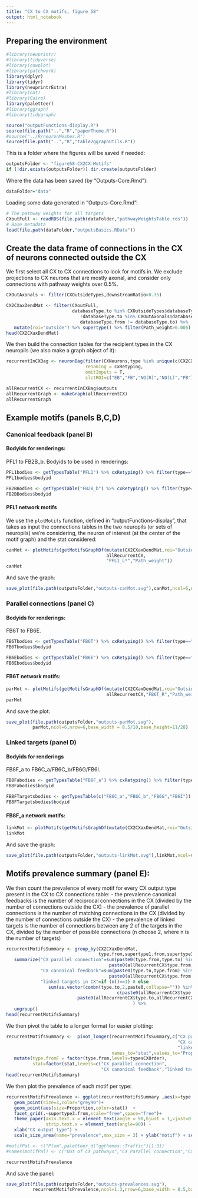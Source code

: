 ```yaml
---
title: "CX to CX motifs, figure 58"
output: html_notebook
---
```


## Preparing the environment
```r
#library(neuprintr)
#library(tidyverse)
#library(cowplot)
#library(patchwork)
library(dplyr)
library(tidyr)
library(neuprintrExtra)
#library(nat)
#library(Cairo)
library(paletteer)
#library(ggraph)
#library(tidygraph)
```

```r
source("outputFunctions-display.R")
source(file.path("..","R","paperTheme.R"))
#source("../R/neuronMeshes.R")
source(file.path("..","R","table2ggraphUtils.R"))
```

This is a folder where the figures will be saved if needed:
```r
outputsFolder <- "figure58-CX2CX-Motifs"
if (!dir.exists(outputsFolder)) dir.create(outputsFolder)
```

Where the data has been saved (by "Outputs-Core.Rmd"):
```r
dataFolder="data"
```

Loading some data generated in "Outputs-Core.Rmd":
```r
# The pathway weights for all targets
CXoutFull <- readRDS(file.path(dataFolder,"pathwayWeightsTable.rds"))
# Base metadata
load(file.path(dataFolder,"outputsBasics.RData"))
```

## Create the data frame of connections in the CX of neurons connected outside the CX
We first select all CX to CX connections to look for motifs in. 
We exclude projections to CX neurons that are mostly axonal, and consider only connections with pathway weights over 0.5%.
```r
CXOutAxonals <- filter(CXOutsideTypes,downstreamRatio>0.75)

CX2CXaxDendMat <- filter(CXoutFull,
                         databaseType.to %in% CXOutsideTypes$databaseType &
                            !databaseType.to %in% CXOutAxonals$databaseType &
                            databaseType.from != databaseType.to) %>%
   mutate(roi="outside") %>% supertype() %>% filter(Path_weight>0.005)
head(CX2CXaxDendMat)
```
We then build the connection tables for the recipient types in the CX neuropils (we also make a graph object of it):
```r
recurrentInCXBag <- neuronBag(filter(CXNeurons,type %in% unique(c(CX2CXaxDendMat$type.from,CX2CXaxDendMat$type.to))),
                              renaming = cxRetyping,
                              omitInputs = T,
                              slctROI=c("EB","FB","NO(R)","NO(L)","PB"))

allRecurrentCX <- recurrentInCXBag$outputs
allRecurrentGraph <- makeGraph(allRecurrentCX)
allRecurrentGraph
```

## Example motifs (panels B,C,D)

### Canonical feedback (panel B)
#### Bodyids for renderings:
PFL1 to FB2B_b. Bodyids to be used in renderings:
```r
PFL1bodies <- getTypesTable("PFL1") %>% cxRetyping() %>% filter(type=="PFL1_L*")
PFL1bodies$bodyid
```

```r
FB2BBodies <- getTypesTable("FB2B_b") %>% cxRetyping() %>% filter(type=="FB2B_b_R")
FB2BBodies$bodyid
```

#### PFL1 network motifs
We use the `plotMotifs` function, defined in "outputFunctions-display", that takes as input the connections tables in the two neuropils (or sets of neuropils) we're considering, the neuron of interest (at the center of the motif graph) and the stat considered:
```r
canMot <- plotMotifs(getMotifsGraphDf(mutate(CX2CXaxDendMat,roi="Outside"),
                                      allRecurrentCX,
                                      "PFL1_L*","Path_weight"))
canMot
```
And save the graph:
```r
save_plot(file.path(outputsFolder,"outputs-canMot.svg"),canMot,ncol=6,nrow=6,base_width = 8.5/10,base_height=11/28)
```

### Parallel connections (panel C)
#### Bodyids for renderings:
FB6T to FB6E. 
```r
FB6Tbodies <- getTypesTable("FB6T") %>% cxRetyping() %>% filter(type=="FB6T_R")
FB6Tbodies$bodyid
```

```r
FB6Ebodies <- getTypesTable("FB6E") %>% cxRetyping() %>% filter(type=="FB6E_R")
FB6Ebodies$bodyid
```

#### FB6T network motifs:
```r
parMot <- plotMotifs(getMotifsGraphDf(mutate(CX2CXaxDendMat,roi="Outside"),
                                      allRecurrentCX,"FB6T_R","Path_weight"))
parMot
```
And save the plot:
```r
save_plot(file.path(outputsFolder,"outputs-parMot.svg"),
          parMot,ncol=6,nrow=6,base_width = 8.5/10,base_height=11/28)
```

### Linked targets (panel D)
#### Bodyids for renderings
FB8F_a to FB6C_a/FB6C_b/FB6G/FB6I. 
```r
FB8Fabodies <- getTypesTable("FB8F_a") %>% cxRetyping() %>% filter(type=="FB8F_a_R")
FB8Fabodies$bodyid
```

```r
FB8FTargetsbodies <- getTypesTable(c("FB6C_a","FB6C_b","FB6G","FB6I")) %>% cxRetyping() %>% filter(grepl("_R",type))
FB8FTargetsbodies$bodyid
```

#### FB8F_a network motifs:
```r
linkMot <- plotMotifs(getMotifsGraphDf(mutate(CX2CXaxDendMat,roi="Outside"),allRecurrentCX,"FB8F_a_R","Path_weight"))
linkMot
```
And save the graph:
```r
save_plot(file.path(outputsFolder,"outputs-linkMot.svg"),linkMot,ncol=6,nrow=6,base_width = 8.5/10,base_height=11/28)
```


## Motifs prevalence summary (panel E):
We then count the prevalence of every motif for every CX output type present in the CX to CX connections table:
- the prevalence canonical feedbacks is the number of reciprocal connections in the CX (divided by the number of connections outside the CX)
- the prevalence of parallel connections is the number of matching connections in the CX (divided by the number of connections outside the CX)
- the prevalence of linked targets is the number of connections between any 2 of the targets in the CX, divided by the number of possible connections (n choose 2, where n is the number of targets)
```r
recurrentMotifsSummary <- group_by(CX2CXaxDendMat,
                                   type.from,supertype1.from,supertype3.from) %>%
   summarize("CX parallel connection"=sum(paste0(type.from,type.to) %in%
                                       paste0(allRecurrentCX$type.from,allRecurrentCX$type.to))/n(),
             "CX canonical feedback"=sum(paste0(type.to,type.from) %in%
                                       paste0(allRecurrentCX$type.from,allRecurrentCX$type.to))/n(),
             "linked targets in CX"=if (n()==1) 0 else
                sum(as.vector(combn(type.to,2,paste0,collapse="")) %in%
                                          c(paste0(allRecurrentCX$type.from,allRecurrentCX$type.to),
                           paste0(allRecurrentCX$type.to,allRecurrentCX$type.from)))/(choose(n(),2))
                                                ) %>%
   ungroup()
head(recurrentMotifsSummary)
```
We then pivot the table to a longer format for easier plotting:
```r
recurrentMotifsSummary <-  pivot_longer(recurrentMotifsSummary,c("CX parallel connection",
                                                                 "CX canonical feedback",
                                                                 "linked targets in CX"),
                                        names_to="stat",values_to="Proportion") %>% 
   mutate(type.fromF = factor(type.from,levels=typesCXOrder),
          stat=factor(stat,levels=c("CX parallel connection",
                                    "CX canonical feedback","linked targets in CX")))
head(recurrentMotifsSummary)
```

We then plot the prevalence of each motif per type:
```r
recurrentMotifsPrevalence <- ggplot(recurrentMotifsSummary ,aes(x=type.fromF,y=stat)) +
   geom_point(size=3,color="grey90")+ 
   geom_point(aes(size=Proportion,color=stat))  +
   facet_grid(.~supertype3.from,scale="free",space="free")+ 
   theme_paper(axis.text.x = element_text(angle = 90,hjust = 1,vjust=0.5),
               strip.text.x = element_text(angle=90)) + 
   xlab("CX output type") + 
   scale_size_area(name="prevalence",max_size = 3) + ylab("motif") + scale_color_paletteer_d(name="motif","ggthemes::Traffic")

#motifPal <- c("Plum",paletteer_d("ggthemes::Traffic")[1:3])
#names(motifPal) <- c("Out of CX pathways","CX Parallel connection","CX Canonical feedback","Linked #targets in CX")

recurrentMotifsPrevalence
```

And save the panel:
```r
save_plot(file.path(outputsFolder,"outputs-prevalences.svg"),
          recurrentMotifsPrevalence,ncol=1.3,nrow=6,base_width = 8.5,base_height=11/28)
```
